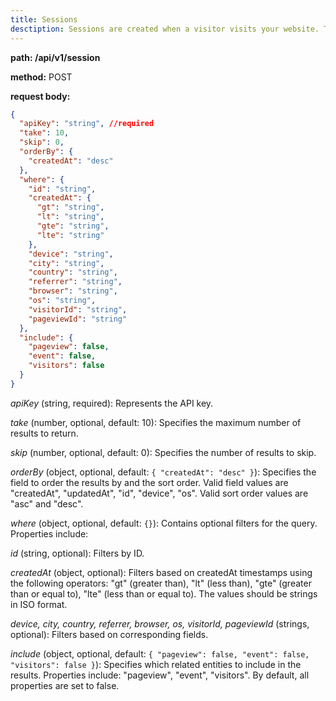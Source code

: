 ```yaml
---
title: Sessions
desctiption: Sessions are created when a visitor visits your website. They contain information about the visitor, the pageview, and the events that occurred during the session.
---
```


**path: /api/v1/session**

**method:** POST

**request body:**

```json
{
  "apiKey": "string", //required
  "take": 10,
  "skip": 0,
  "orderBy": {
    "createdAt": "desc"
  },
  "where": {
    "id": "string",
    "createdAt": {
      "gt": "string",
      "lt": "string",
      "gte": "string",
      "lte": "string"
    },
    "device": "string",
    "city": "string",
    "country": "string",
    "referrer": "string",
    "browser": "string",
    "os": "string",
    "visitorId": "string",
    "pageviewId": "string"
  },
  "include": {
    "pageview": false,
    "event": false,
    "visitors": false
  }
}
```

_apiKey_ (string, required): Represents the API key.

_take_ (number, optional, default: 10): Specifies the maximum number of results to return.

_skip_ (number, optional, default: 0): Specifies the number of results to skip.

_orderBy_ (object, optional, default: `{ "createdAt": "desc" }`): Specifies the field to order the results by and the sort order. Valid field values are "createdAt", "updatedAt", "id", "device", "os". Valid sort order values are "asc" and "desc".

_where_ (object, optional, default: `{}`): Contains optional filters for the query. Properties include:

_id_ (string, optional): Filters by ID.

_createdAt_ (object, optional): Filters based on createdAt timestamps using the following operators: "gt" (greater than), "lt" (less than), "gte" (greater than or equal to), "lte" (less than or equal to). The values should be strings in ISO format.

_device, city, country, referrer, browser, os, visitorId, pageviewId_ (strings, optional): Filters based on corresponding fields.

_include_ (object, optional, default: `{ "pageview": false, "event": false, "visitors": false }`): Specifies which related entities to include in the results. Properties include: "pageview", "event", "visitors". By default, all properties are set to false.
